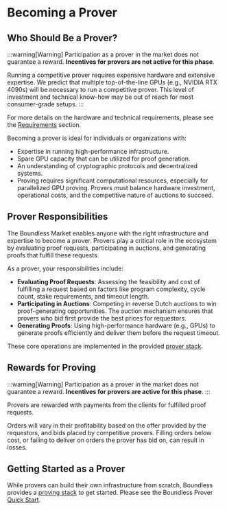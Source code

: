 # Becoming a Prover

## Who Should Be a Prover?

:::warning[Warning]
Participation as a prover in the market does not guarantee a reward. **Incentives for provers are not active for this phase**.

Running a competitive prover requires expensive hardware and extensive expertise. We predict that multiple top-of-the-line GPUs (e.g., NVIDIA RTX 4090s) will be necessary to run a competitive prover. This level of investment and technical know-how may be out of reach for most consumer-grade setups.
:::

For more details on the hardware and technical requirements, please see the [Requirements](/provers/requirements) section.

Becoming a prover is ideal for individuals or organizations with:

* Expertise in running high-performance infrastructure.
* Spare GPU capacity that can be utilized for proof generation.
* An understanding of cryptographic protocols and decentralized systems.
* Proving requires significant computational resources, especially for parallelized GPU proving. Provers must balance hardware investment, operational costs, and the competitive nature of auctions to succeed.

## Prover Responsibilities

The Boundless Market enables anyone with the right infrastructure and expertise to become a prover. Provers play a critical role in the ecosystem by evaluating proof requests, participating in auctions, and generating proofs that fulfill these requests.

As a prover, your responsibilities include:

* **Evaluating Proof Requests**: Assessing the feasibility and cost of fulfilling a request based on factors like program complexity, cycle count, stake requirements, and timeout length.
* **Participating in Auctions**: Competing in reverse Dutch auctions to win proof-generating opportunities. The auction mechanism ensures that provers who bid first provide the best prices for requestors.
* **Generating Proofs**: Using high-performance hardware (e.g., GPUs) to generate proofs efficiently and deliver them before the request timeout.

These core operations are implemented in the provided [prover stack](/provers/proving-stack).

## Rewards for Proving

:::warning[Warning]
Participation as a prover in the market does not guarantee a reward. **Incentives for provers are active for this phase**.
:::

Provers are rewarded with payments from the clients for fulfilled proof requests.

Orders will vary in their profitability based on the offer provided by the requestors, and bids placed by competitive provers.
Filling orders below cost, or failing to deliver on orders the prover has bid on, can result in losses.

## Getting Started as a Prover

While provers can build their own infrastructure from scratch, Boundless provides a [proving stack](/provers/proving-stack) to get started.
Please see the Boundless Prover [Quick Start](/provers/quick-start).
